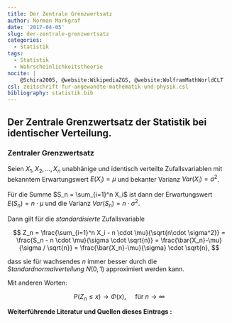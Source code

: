 ```yaml
---
title: Der Zentrale Grenzwertsatz
author: Norman Markgraf
date: '2017-04-05'
slug: der-zentrale-grenzwertsatz
categories:
  - Statistik
tags:
  - Statistik
  - Wahrscheinlichkeitstheorie
nocite: |
    @Schira2005, @website:WikipediaZGS, @website:WolframMathWorldCLT
csl: zeitschrift-fur-angewandte-mathematik-und-physik.csl
bibliography: statistik.bib
---
```


## Der **Zentrale Grenzwertsatz** der Statistik bei identischer Verteilung.



### Zentraler Grenzwertsatz

Seien $X_1, X_2, ..., X_n$ unabhänige und identisch verteilte Zufallsvariablen mit bekanntem Erwartungswert $E(X_i) = \mu$ und bekanter Varianz $Var(X_i)=\sigma^2$. 


Für die Summe $S_n = \sum_{i=1}^n X_i$ ist dann der Erwartungswert $E(S_n)= n \cdot \mu$ und die Varianz $Var(S_n)= n \cdot \sigma^2$.

Dann gilt für die *standardisierte* Zufallsvariable

$$
Z_n = \frac{\sum_{i=1}^n X_i - n \cdot \mu}{\sqrt{n\cdot \sigma^2}} = \frac{S_n - n \cdot \mu}{\sigma \cdot \sqrt{n}} = \frac{\bar{X_n}-\mu}{\sigma / \sqrt{n}} = \frac{\bar{X_n}-\mu}{\sigma} \cdot \sqrt{n},
$$

dass sie für wachsendes $n$ immer besser durch die *Standardnormalverteilung* $N(0,1)$ approximiert werden kann. 

Mit anderen Worten:

$$
P(Z_n \leq x) \longrightarrow \Phi(x), \quad \text{ für } n \rightarrow \infty
$$



**Weiterführende Literatur und Quellen dieses Eintrags :**
